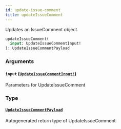 ```yaml
---
id: update-issue-comment
title: updateIssueComment
---
```


Updates an IssueComment object.

```graphql
updateIssueComment(
  input: UpdateIssueCommentInput!
): UpdateIssueCommentPayload

```

### Arguments

#### `input` ([`UpdateIssueCommentInput!`](/docs/api/inputs/update-issue-comment-input))

Parameters for UpdateIssueComment

### Type

#### [`UpdateIssueCommentPayload`](/docs/api/objects/update-issue-comment-payload)

Autogenerated return type of UpdateIssueComment

